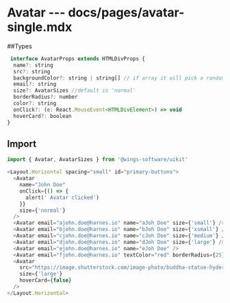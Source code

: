 # Avatar --- docs/pages/avatar-single.mdx

##Types

```js
 interface AvatarProps extends HTMLDivProps {
  name?: string
  src?: string
  backgroundColor?: string | string[] // if array it will pick a random colour from the group
  email?: string
  size?: AvatarSizes //default is 'normal'
  borderRadius?: number
  color?: string
  onClick?: (e: React.MouseEvent<HTMLDivElement>) => void
  hoverCard?: boolean
}
```

## Import

```js
import { Avatar, AvatarSizes } from '@wings-software/uikit'
```

```js live=true
<Layout.Horizontal spacing="small" id="primary-buttons">
  <Avatar
    name="John Doe"
    onClick={() => {
      alert(' Avatar clicked')
    }}
    size={'normal'}
  />
  <Avatar email="ajohn.doe@harnes.io" name="aJoh Doe" size={'small'} />
  <Avatar email="bjohn.doe@harnes.io" name="bJoh Doe" size={'xsmall'} />
  <Avatar email="cjohn.doe@harnes.io" name="cJoh Doe" size={'medium'} />
  <Avatar email="djohn.doe@harnes.io" name="dJoh Doe" size={'large'} />
  <Avatar email="ejohn.doe@harnes.io" name="eJoh Doe" />
  <Avatar email="fjohn.doe@harnes.io" textColor="red" borderRadius={25} />
  <Avatar
    src="https://image.shutterstock.com/image-photo/buddha-statue-hyderabadhyderabadindia-260nw-1366155431.jpg"
    size={'large'}
    hoverCard={false}
  />
</Layout.Horizontal>
```
